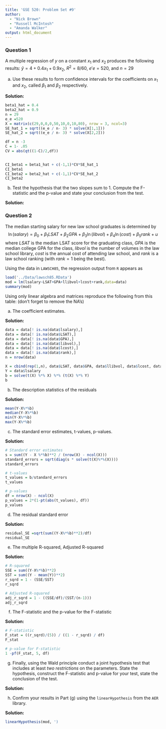 ```yaml
---
title: 'GSE 520: Problem Set #9'
author: 
  - "Nick Brown"
  - "Russell McIntosh"
  - "Amanda Walker"
output: html_document
---
```


### Question 1

A multiple regression of $y$ on a constant $x_1$ and $x_2$ produces the following results: $\hat{y} =4+0.4x_1 +0.9x_2$, $R^2=8/60$, $e'e = 520$, and $n=29$
\begin{align*}
X'X = \left[ 
\begin{matrix}
29 & 0 & 0 \\
0 & 50 & 10 \\
0 & 10 & 80
\end{matrix} \right]
\end{align*}

(a) Use these results to form confidence intervals for the coefficients on $x_1$ and $x_2$, called $\beta_1$ and $\beta_2$ respectively.

**Solution:**  
```R
beta1_hat = 0.4
beta2_hat = 0.9
n = 29
e_e =520 
X = matrix(c(29,0,0,0,50,10,0,10,80), nrow = 3, ncol=3)
SE_hat_1 = sqrt((e_e / n- 3) * solve(X[1,1]))
SE_hat_2 = sqrt((e_e / n- 3) * solve(X[2,2]))

df = n -3
C = 1- .05
CV = abs(qt((1-C)/2,df))
 

CI_beta1 = beta1_hat + c(-1,1)*CV*SE_hat_1
CI_beta1
CI_beta2 = beta2_hat + c(-1,1)*CV*SE_hat_2
CI_beta2
```


(b) Test the hypothesis that the two slopes sum to 1. Compute the F-statistic and the p-value and state your conclusion from the test.

**Solution:**  


### Question 2
The median starting salary for new law school graduates is determined by
$$\ln(salary) = \beta_0 + \beta_1 LSAT + \beta_2 GPA + \beta_3 \ln(libvol)  + \beta_4 \ln(cost) + \beta_5 rank +u$$
where $LSAT$ is the median LSAT score for the graduating class, $GPA$ is the median college GPA for the class, $libvol$ is the number of volumes in the law school library, $cost$ is the annual cost of attending law school, and $rank$ is a law school ranking (with $rank=1$ being the best).

Using the data in ```LAWSCH85```, the regression output from ```R``` appears as
```r
load('../Data/lawsch85.RData')
mod = lm(lsalary~LSAT+GPA+llibvol+lcost+rank,data=data)
summary(mod)
```

Using only linear algebra and matrices reproduce the following from this table: (don't forget to remove the NA's)

(a) The coefficient estimates.

**Solution:**  
```R
data = data[! is.na(data$lsalary),]
data = data[! is.na(data$LSAT),]
data = data[! is.na(data$GPA),]
data = data[! is.na(data$libvol),]
data = data[! is.na(data$lcost),]
data = data[! is.na(data$rank),]
n = nrow(data)

X = cbind(rep(1,n), data$LSAT, data$GPA, data$llibvol, data$lcost, data$rank)
Y = data$lsalary
b = solve(t(X) %*% X) %*% (t(X) %*% Y)
b
```


(b) The description statistics of the residuals

**Solution:**  
```R
mean(Y-X%*%b)
median(Y-X%*%b)
min(Y-X%*%b)
max(Y-X%*%b)
```


(c) The standard error estimates, t-values, p-values.

**Solution:**  
```R
# Standard error estimates
s = sum((Y - X %*%b)**2 / (nrow(X) - ncol(X)))
standard_errors = sqrt(diag(s * solve(t(X)%*%(X))))
standard_errors

# t-values
t_values = b/standard_errors
t_values

# p-values
df = nrow(X) - ncol(X)
p_values = 2*(1-pt(abs(t_values), df))
p_values
```


(d) The residual standard error

**Solution:**  
```R
residual_SE =sqrt(sum((Y-X%*%b)**2)/df)
residual_SE
```


(e) The multiple R-squared, Adjusted R-squared

**Solution:**  
```R
# R-squared
SSE = sum((Y-X%*%b)**2)
SST = sum((Y - mean(Y))**2)
r_sqrd = 1 - (SSE/SST)
r_sqrd

# Adjusted R-squared
adj_r_sqrd = 1 - ((SSE/df)/(SST/(n-1)))
adj_r_sqrd
```


(f) The F-statistic and the p-value for the F-statistic

**Solution:**  
```R
# F-statistic
F_stat = ((r_sqrd)/(5)) / ((1 - r_sqrd) / df)
F_stat

# p-value for F-statistic
1 -pf(F_stat, 5, df)
```
   
(g) Finally, using the Wald principle conduct a joint hypothesis test that includes at least *two restrictions* on the parameters.  State the hypothesis, construct the F-statistic and p-value for your test, state the conclusion of the test.

**Solution:**  

(h) Confirm your results in Part (g) using the ```linearHypothesis``` from the ```AER``` library.

**Solution:**  
```R
linearHypothesis(mod, ')
```




